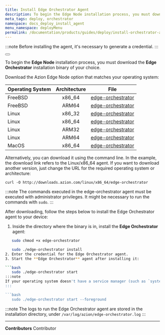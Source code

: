 ```yaml
---
title: Install Edge Orchestrator Agent
description: To begin the Edge Node installation process, you must download the Edge Orchestrator installation binary of your choice.
meta_tags: deploy, orchestrator
namespace: docs_deploy_install_agent
menu_namespace: deployMenu
permalink: /documentation/products/guides/deploy/install-orchestrator-agent/
---
```



:::note
Before installing the agent, it's necessary to generate a credential.
:::

<Button href="/en/documentation/products/deploy/credentials/" text="go to credentials reference documentation" variant="secondary" target="_blank"></Button>

To begin the **Edge Node** installation process, you must download the **Edge Orchestrator** installation binary of your choice.

Download the Azion Edge Node option that matches your operating system:

| Operating System | Architecture | File                                                         |
| :--------------- | :----------: | ------------------------------------------------------------ |
| FreeBSD          |    x86_64    | [edge-orchestrator](https://downloads.azion.com/freebsd/x86_64/edge-orchestrator) |
| FreeBSD          |    ARM64     | [edge-orchestrator](https://downloads.azion.com/freebsd/arm64/edge-orchestrator) |
| Linux            |    x86_32    | [edge-orchestrator](https://downloads.azion.com/linux/x86_32/edge-orchestrator) |
| Linux            |    x86_64    | [edge-orchestrator](https://downloads.azion.com/linux/x86_64/edge-orchestrator) |
| Linux            |    ARM32     | [edge-orchestrator](https://downloads.azion.com/linux/arm32/edge-orchestrator) |
| Linux            |    ARM64     | [edge-orchestrator](https://downloads.azion.com/linux/arm64/edge-orchestrator) |
| MacOS            |    x86_64    | [edge-orchestrator](https://downloads.azion.com/darwin/x86_64/edge-orchestrator) |

Alternatively, you can download it using the command line. In the example, the download link refers to the Linux/x86_64 agent. If you want to download another version, just change the URL for the required operating system or architecture:

`curl -O http://downloads.azion.com/linux/x86_64/edge-orchestrator`

:::note
The commands executed in the edge-orchestrator agent must be executed with administrator privileges. It might be necessary to run the commands with `sudo`.
:::

After downloading, follow the steps below to install the Edge Orchestrator agent to your device:

1. Inside the directory where the binary is in, install the **Edge Orchestrator** agent:

```bash
   sudo chmod +x edge-orchestrator
```

```bash
   sudo ./edge-orchestrator install
2. Enter the credential for the Edge Orchestrator agent.
3. Start the **Edge Orchestrator** agent after installing it:

```bash
   sudo ./edge-orchestrator start
:::note
If your operating system doesn't have a service manager (such as `systemd`), you must run it in the foreground.
:::

```bash
   sudo ./edge-orchestrator start --foreground
```

:::note
The logs to run the Edge Orchestrator agent are stored in the installation directory, under `/var/log/azion/edge-orchestrator.log`
:::

---


**Contributors** <ContributorList>Contributor</ContributorList>
